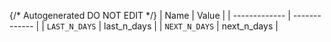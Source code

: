 {/* Autogenerated DO NOT EDIT  */}
| Name          | Value         |
| ------------- | ------------- |
| `LAST_N_DAYS` | last_n_days   |
| `NEXT_N_DAYS` | next_n_days   |